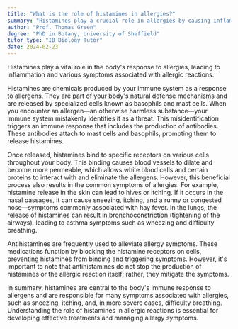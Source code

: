 ```yaml
---
title: "What is the role of histamines in allergies?"
summary: "Histamines play a crucial role in allergies by causing inflammation and other symptoms associated with allergic reactions."
author: "Prof. Thomas Green"
degree: "PhD in Botany, University of Sheffield"
tutor_type: "IB Biology Tutor"
date: 2024-02-23
---
```


Histamines play a vital role in the body's response to allergies, leading to inflammation and various symptoms associated with allergic reactions.

Histamines are chemicals produced by your immune system as a response to allergens. They are part of your body's natural defense mechanisms and are released by specialized cells known as basophils and mast cells. When you encounter an allergen—an otherwise harmless substance—your immune system mistakenly identifies it as a threat. This misidentification triggers an immune response that includes the production of antibodies. These antibodies attach to mast cells and basophils, prompting them to release histamines.

Once released, histamines bind to specific receptors on various cells throughout your body. This binding causes blood vessels to dilate and become more permeable, which allows white blood cells and certain proteins to interact with and eliminate the allergens. However, this beneficial process also results in the common symptoms of allergies. For example, histamine release in the skin can lead to hives or itching. If it occurs in the nasal passages, it can cause sneezing, itching, and a runny or congested nose—symptoms commonly associated with hay fever. In the lungs, the release of histamines can result in bronchoconstriction (tightening of the airways), leading to asthma symptoms such as wheezing and difficulty breathing.

Antihistamines are frequently used to alleviate allergy symptoms. These medications function by blocking the histamine receptors on cells, preventing histamines from binding and triggering symptoms. However, it's important to note that antihistamines do not stop the production of histamines or the allergic reaction itself; rather, they mitigate the symptoms.

In summary, histamines are central to the body's immune response to allergens and are responsible for many symptoms associated with allergies, such as sneezing, itching, and, in more severe cases, difficulty breathing. Understanding the role of histamines in allergic reactions is essential for developing effective treatments and managing allergy symptoms.
    